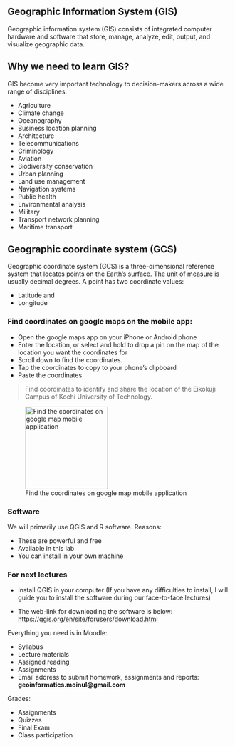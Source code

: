 ## Geographic Information System (GIS)

Geographic information system (GIS) consists of integrated computer hardware and software that store, manage, analyze, edit, output, and visualize geographic data.

## Why we need to learn GIS?

GIS become very important technology to decision-makers across a wide range of disciplines:

  -   Agriculture
  -   Climate change
  -   Oceanography
  -   Business location planning
  -   Architecture
  -   Telecommunications
  -   Criminology
  -   Aviation
  -   Biodiversity conservation
  -   Urban planning
  -   Land use management
  -   Navigation systems
  -   Public health
  -   Environmental analysis
  -   Military
  -   Transport network planning
  -   Maritime transport

## Geographic coordinate system (GCS)

Geographic coordinate system (GCS) is a three-dimensional reference system that locates points on the Earth's surface. The unit of measure is usually decimal degrees. A point has two coordinate values:

  -   Latitude and
  -   Longitude

### Find coordinates on google maps on the mobile app:

-   Open the google maps app on your iPhone or Android phone
-   Enter the location, or select and hold to drop a pin on the map of the location you want the coordinates for
-   Scroll down to find the coordinates.
-   Tap the coordinates to copy to your phone's clipboard
-   Paste the coordinates

> Find coordinates to identify and share the location of the Eikokuji Campus of Kochi University of Technology.

![Find the coordinates on google map mobile application](figures/cordinate.jpg){fig-align="center" width="185"}

### Software

We will primarily use QGIS and R software. Reasons:

-   These are powerful and free
-   Available in this lab
-   You can install in your own machine



### For next lectures

-   Install QGIS in your computer (If you have any difficulties to install, I will guide you to install the software during our face-to-face lectures)

-   The web-link for downloading the software is below: <https://qgis.org/en/site/forusers/download.html>

Everything you need is in Moodle:

-   Syllabus
-   Lecture materials
-   Assigned reading
-   Assignments
-   Email address to submit homework, assignments and reports: **geoinformatics.moinul\@gmail.com**

Grades:

-   Assignments
-   Quizzes
-   Final Exam
-   Class participation
